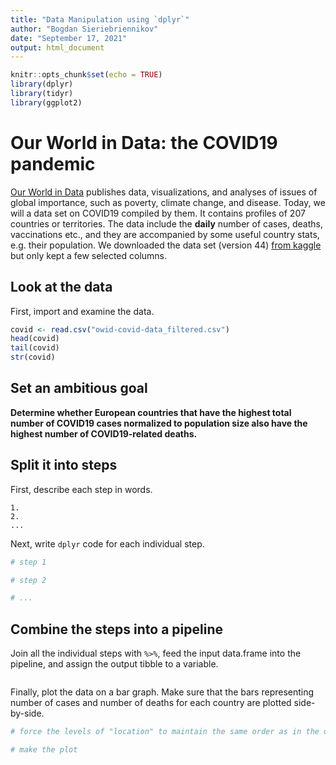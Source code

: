 ```yaml
---
title: "Data Manipulation using `dplyr`"
author: "Bogdan Sieriebriennikov"
date: "September 17, 2021"
output: html_document
---
```


```r
knitr::opts_chunk$set(echo = TRUE)
library(dplyr)
library(tidyr)
library(ggplot2)
```

# Our World in Data: the COVID19 pandemic

[Our World in Data](https://ourworldindata.org/) publishes data, visualizations, and analyses of issues of global importance, such as poverty, climate change, and disease. Today, we will a data set on COVID19 compiled by them. It contains profiles of 207 countries or territories. The data include the **daily** number of cases, deaths, vaccinations etc., and they are accompanied by some useful country stats, e.g. their population. We downloaded the data set (version 44) [from kaggle](https://www.kaggle.com/tunguz/data-on-covid19-coronavirus) but only kept a few selected columns.

## Look at the data

First, import and examine the data.
```r
covid <- read.csv("owid-covid-data_filtered.csv")
head(covid)
tail(covid)
str(covid)
```

## Set an ambitious goal

**Determine whether European countries that have the highest total number of COVID19 cases normalized to population size also have the highest number of COVID19-related deaths.**

## Split it into steps

First, describe each step in words.
```
1. 
2. 
...

```

Next, write `dplyr` code for each individual step.
```r
# step 1

# step 2

# ...

```

## Combine the steps into a pipeline

Join all the individual steps with `%>%`, feed the input data.frame into the pipeline, and assign the output tibble to a variable.
```r

```

Finally, plot the data on a bar graph. Make sure that the bars representing number of cases and number of deaths for each country are plotted side-by-side.
```r
# force the levels of "location" to maintain the same order as in the output tibble (otherwise, countries will be sorted alphabetically)

# make the plot

```

